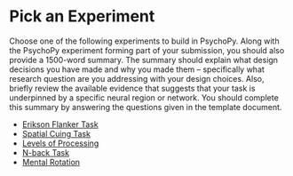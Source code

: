 # Pick an Experiment

Choose one of the following experiments to build in PsychoPy. Along with the PsychoPy experiment forming part of your submission, you should also provide a 1500-word summary. The summary should explain what design decisions you have made and why you made them -- specifically what research question are you addressing with your design choices. Also, briefly review the available evidence that suggests that your task is underpinned by a specific neural region or network. You should complete this summary by answering the questions given in the template document.

-   [Erikson Flanker Task](Erikson%20Flanker%20Task.qmd)
-   [Spatial Cuing Task](Spatial%20Cuing%20Task.qmd)
-   [Levels of Processing](Levels%20of%20Processing.qmd)
-   [N-back Task](N-back%20task.qmd)
-   [Mental Rotation](Mental%20rotation.qmd)
